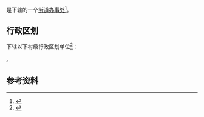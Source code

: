 {{中国乡级行政区|43/04/81/005/000}}

'''{{PAGENAMEBASE}}'''是{{PRC admin/fullname|43/04/81/005/000|3}}下辖的一个[[街道办事处|街道办事处]]<ref>{{PRC admin/ref sgc|{{PRC admin/parent|43/04/81/005/000}}}}</ref>。

== 行政区划 ==
{{PAGENAMEBASE}}下辖以下村级行政区划单位<ref>{{PRC admin/ref sgc|43/04/81/005/000}}</ref>：

{{PRC admin/children|43/04/81/005/000}}。

== 参考资料 ==
{{reflist}}

{{湖南行政区划小作品}}
{{PRC admin/navcat|43/04/81/005/000}}